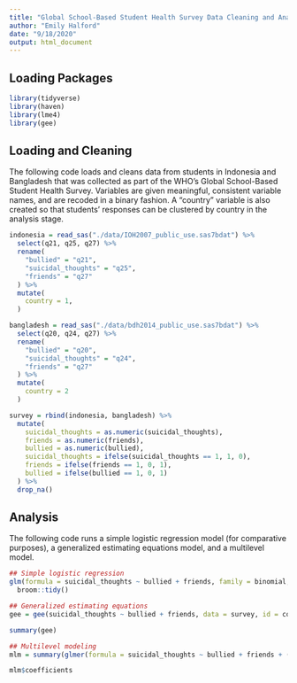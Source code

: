 ```yaml
---
title: "Global School-Based Student Health Survey Data Cleaning and Analysis"
author: "Emily Halford"
date: "9/18/2020"
output: html_document
---
```


## Loading Packages

```r
library(tidyverse)
library(haven)
library(lme4)
library(gee)
```

## Loading and Cleaning

The following code loads and cleans data from students in Indonesia and Bangladesh that was collected as part of the WHO's Global School-Based Student Health Survey. Variables are given meaningful, consistent variable names, and are recoded in a binary fashion. A "country" variable is also created so that students' responses can be clustered by country in the analysis stage. 

```r

indonesia = read_sas("./data/IOH2007_public_use.sas7bdat") %>% 
  select(q21, q25, q27) %>% 
  rename(
    "bullied" = "q21",
    "suicidal_thoughts" = "q25",
    "friends" = "q27"
  ) %>% 
  mutate(
    country = 1,
  )

bangladesh = read_sas("./data/bdh2014_public_use.sas7bdat") %>% 
  select(q20, q24, q27) %>% 
  rename(
    "bullied" = "q20",
    "suicidal_thoughts" = "q24",
    "friends" = "q27"
  ) %>% 
  mutate(
    country = 2
  ) 

survey = rbind(indonesia, bangladesh) %>% 
  mutate(
    suicidal_thoughts = as.numeric(suicidal_thoughts),
    friends = as.numeric(friends),
    bullied = as.numeric(bullied),
    suicidal_thoughts = ifelse(suicidal_thoughts == 1, 1, 0),
    friends = ifelse(friends == 1, 0, 1),
    bullied = ifelse(bullied == 1, 0, 1)
  ) %>% 
  drop_na()

```

## Analysis

The following code runs a simple logistic regression model (for comparative purposes), a generalized estimating equations model, and a multilevel model.

```r

## Simple logistic regression
glm(formula = suicidal_thoughts ~ bullied + friends, family = binomial, data = survey) %>% 
  broom::tidy()

## Generalized estimating equations
gee = gee(suicidal_thoughts ~ bullied + friends, data = survey, id = country, family = binomial, corstr = "independence")

summary(gee)

## Multilevel modeling
mlm = summary(glmer(formula = suicidal_thoughts ~ bullied + friends + (1 | country), data = survey, family = binomial)) 

mlm$coefficients

```

